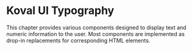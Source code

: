
<Meta title="Typography/Intro" />

# Koval UI Typography

This chapter provides various components designed to display text and numeric information to the user. Most components are implemented as drop-in replacements for corresponding HTML elements.
